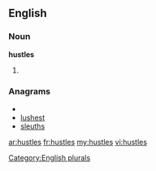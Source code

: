 ==English==

===Noun===
'''hustles'''

# {{plural of|[[hustle]]}}

===Anagrams===
* {{alphagram|ehlsstu}}
* [[lushest#English|lushest]]
* [[sleuths#English|sleuths]]

[[Category:English plurals]]

[[ar:hustles]]
[[fr:hustles]]
[[my:hustles]]
[[vi:hustles]]